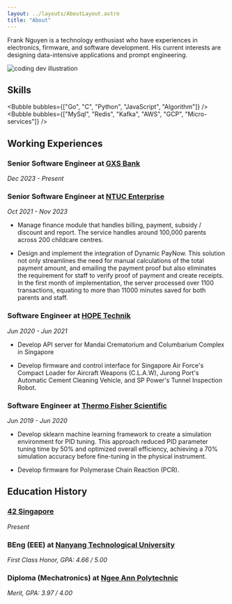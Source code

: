 ```yaml
---
layout: ../layouts/AboutLayout.astro
title: "About"
---
```


<p>
Frank Nguyen is a technology enthusiast who have experiences in electronics, firmware,
and software development. His current interests are designing data-intensive applications and prompt engineering.
</p>

<div>
  <img src="/assets/dev.svg" class="sm:w-1/2 mx-auto" alt="coding dev illustration" />
</div>

## Skills

<Bubble bubbles={["Go", "C", "Python", "JavaScript", "Algorithm"]} />
<Bubble bubbles={["MySql", "Redis", "Kafka", "AWS", "GCP", "Micro-services"]} />

## Working Experiences

### Senior Software Engineer at [GXS Bank](https://www.linkedin.com/company/gxsbank)
_Dec 2023 - Present_

### Senior Software Engineer at [NTUC Enterprise](https://www.linkedin.com/company/ne-nexus-sg/)
_Oct 2021 - Nov 2023_
- Manage finance module that handles billing, payment, subsidy / discount and report.
The service handles around 100,000 parents across 200 childcare centres.

- Design and implement the integration of Dynamic PayNow. This solution not only
streamlines the need for manual calculations of the total payment amount, and
emailing the payment proof but also eliminates the requirement for staff to verify
proof of payment and create receipts. In the first month of implementation, the server
processed over 1100 transactions, equating to more than 11000 minutes saved for
both parents and staff.

### Software Engineer at [HOPE Technik](https://www.linkedin.com/company/hope-technik/)
_Jun 2020 - Jun 2021_

- Develop API server for Mandai Crematorium and Columbarium
Complex in Singapore

- Develop firmware and control interface for Singapore Air Force's Compact Loader for Aircraft Weapons (C.L.A.W),
Jurong Port's Automatic Cement Cleaning Vehicle, and SP Power's Tunnel Inspection Robot.

### Software Engineer at [Thermo Fisher Scientific](https://www.linkedin.com/company/thermo-fisher-scientific/)
_Jun 2019 - Jun 2020_

- Develop sklearn machine learning framework to create a simulation environment for PID tuning.
This approach reduced PID parameter tuning time by 50% and optimized overall efficiency, achieving a
70% simulation accuracy before fine-tuning in the physical instrument.

- Develop firmware for Polymerase Chain Reaction (PCR).

## Education History

### [42 Singapore](https://www.linkedin.com/school/42singapore/)
_Present_

### BEng (EEE) at [Nanyang Technological University](https://www.linkedin.com/school/nanyang-technological-university/)
_First Class Honor, GPA: 4.66 / 5.00_

### Diploma (Mechatronics) at [Ngee Ann Polytechnic](https://www.linkedin.com/school/ngee-ann-polytechnic/)
_Merit, GPA: 3.97 / 4.00_
